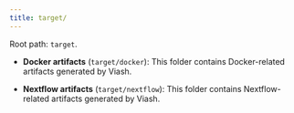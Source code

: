 ```yaml
---
title: target/
---
```


Root path: `target`.

- **Docker artifacts** (`target/docker`): This folder contains Docker-related artifacts generated by Viash.

- **Nextflow artifacts** (`target/nextflow`): This folder contains Nextflow-related artifacts generated by Viash.

